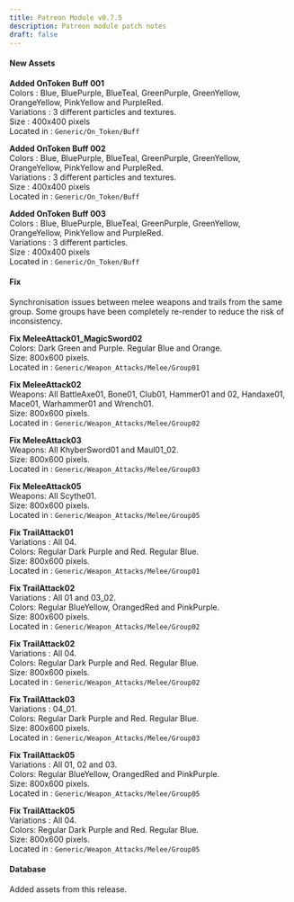 ```yaml
---
title: Patreon Module v0.7.5
description: Patreon module patch notes
draft: false
---
```


#### New Assets

**Added OnToken Buff 001**  
Colors : Blue, BluePurple, BlueTeal, GreenPurple, GreenYellow, OrangeYellow, PinkYellow and PurpleRed.  
Variations : 3 different particles and textures.  
Size : 400x400 pixels  
Located in : ``Generic/On_Token/Buff``

**Added OnToken Buff 002**  
Colors : Blue, BluePurple, BlueTeal, GreenPurple, GreenYellow, OrangeYellow, PinkYellow and PurpleRed.  
Variations : 3 different particles and textures.  
Size : 400x400 pixels  
Located in : ``Generic/On_Token/Buff``

**Added OnToken Buff 003**  
Colors : Blue, BluePurple, BlueTeal, GreenPurple, GreenYellow, OrangeYellow, PinkYellow and PurpleRed.  
Variations : 3 different particles.  
Size : 400x400 pixels  
Located in : ``Generic/On_Token/Buff``

#### Fix

Synchronisation issues between melee weapons and trails from the same group. Some groups have been completely re-render to reduce the risk of inconsistency.

**Fix MeleeAttack01_MagicSword02**  
Colors: Dark Green and Purple. Regular Blue and Orange.  
Size: 800x600 pixels.  
Located in : ``Generic/Weapon_Attacks/Melee/Group01``

**Fix MeleeAttack02**  
Weapons: All BattleAxe01, Bone01, Club01, Hammer01 and 02, Handaxe01, Mace01, Warhammer01 and Wrench01.  
Size: 800x600 pixels.  
Located in : ``Generic/Weapon_Attacks/Melee/Group02``

**Fix MeleeAttack03**  
Weapons: All KhyberSword01 and Maul01_02.  
Size: 800x600 pixels.  
Located in : ``Generic/Weapon_Attacks/Melee/Group03``

**Fix MeleeAttack05**  
Weapons: All Scythe01.  
Size: 800x600 pixels.  
Located in : ``Generic/Weapon_Attacks/Melee/Group05``

**Fix TrailAttack01**  
Variations : All 04.  
Colors: Regular Dark Purple and Red. Regular Blue.  
Size: 800x600 pixels.  
Located in : ``Generic/Weapon_Attacks/Melee/Group01``

**Fix TrailAttack02**  
Variations : All 01 and 03_02.  
Colors: Regular BlueYellow, OrangedRed and PinkPurple.  
Size: 800x600 pixels.  
Located in : ``Generic/Weapon_Attacks/Melee/Group02``

**Fix TrailAttack02**  
Variations : All 04.  
Colors: Regular Dark Purple and Red. Regular Blue.  
Size: 800x600 pixels.  
Located in : ``Generic/Weapon_Attacks/Melee/Group02``

**Fix TrailAttack03**  
Variations : 04_01.  
Colors: Regular Dark Purple and Red. Regular Blue.  
Size: 800x600 pixels.  
Located in : ``Generic/Weapon_Attacks/Melee/Group03``

**Fix TrailAttack05**  
Variations : All 01, 02 and 03.  
Colors: Regular BlueYellow, OrangedRed and PinkPurple.  
Size: 800x600 pixels.  
Located in : ``Generic/Weapon_Attacks/Melee/Group05``

**Fix TrailAttack05**  
Variations : All 04.  
Colors: Regular Dark Purple and Red. Regular Blue.  
Size: 800x600 pixels.  
Located in : ``Generic/Weapon_Attacks/Melee/Group05``

#### Database

Added assets from this release.







